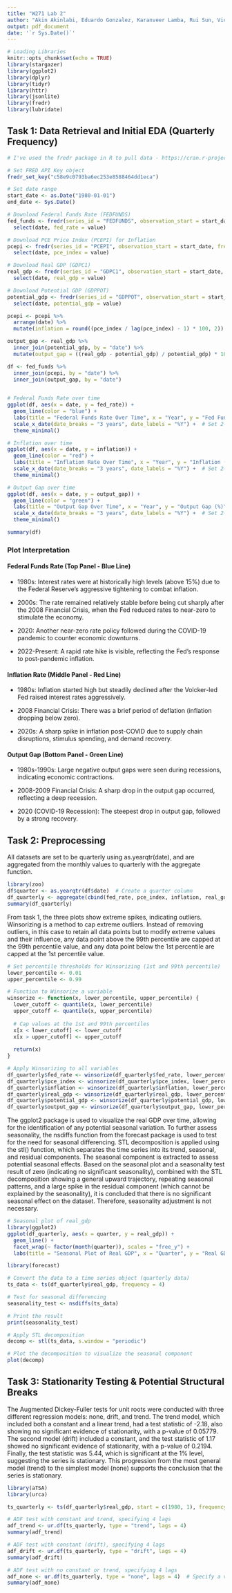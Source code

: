 ```yaml
---
title: "W271 Lab 2"
author: "Akin Akinlabi, Eduardo Gonzalez, Karanveer Lamba, Rui Sun, Victor Ndayambaje"
output: pdf_document
date: '`r Sys.Date()`'
---
```


```r
# Loading Libraries
knitr::opts_chunk$set(echo = TRUE)
library(stargazer)
library(ggplot2)
library(dplyr)
library(tidyr)
library(httr)
library(jsonlite)
library(fredr)
library(lubridate)
```

## Task 1: Data Retrieval and Initial EDA (Quarterly Frequency)
```r

# I've used the fredr package in R to pull data - https://cran.r-project.org/web/packages/fredr/vignettes/fredr.html

# Set FRED API Key object
fredr_set_key("c58e9c0793ba6ec253e8588464dd1eca")

# Set date range
start_date <- as.Date("1980-01-01")
end_date <- Sys.Date()

# Download Federal Funds Rate (FEDFUNDS)
fed_funds <- fredr(series_id = "FEDFUNDS", observation_start = start_date, frequency = "q") %>%
  select(date, fed_rate = value)

# Download PCE Price Index (PCEPI) for Inflation
pcepi <- fredr(series_id = "PCEPI", observation_start = start_date, frequency = "q") %>%
  select(date, pce_index = value)

# Download Real GDP (GDPC1)
real_gdp <- fredr(series_id = "GDPC1", observation_start = start_date, frequency = "q") %>%
  select(date, real_gdp = value)

# Download Potential GDP (GDPPOT)
potential_gdp <- fredr(series_id = "GDPPOT", observation_start = start_date, frequency = "q") %>%
  select(date, potential_gdp = value)

```

``` r

pcepi <- pcepi %>%
  arrange(date) %>%
  mutate(inflation = round((pce_index / lag(pce_index) - 1) * 100, 2))

```

``` r

output_gap <- real_gdp %>%
  inner_join(potential_gdp, by = "date") %>%
  mutate(output_gap = ((real_gdp - potential_gdp) / potential_gdp) * 100)

```

``` r

df <- fed_funds %>%
  inner_join(pcepi, by = "date") %>%
  inner_join(output_gap, by = "date")
  
```

``` r

# Federal Funds Rate over time
ggplot(df, aes(x = date, y = fed_rate)) +
  geom_line(color = "blue") +
  labs(title = "Federal Funds Rate Over Time", x = "Year", y = "Fed Funds Rate (%)") +
  scale_x_date(date_breaks = "3 years", date_labels = "%Y") +  # Set 2-year gaps on X-axis
  theme_minimal()

# Inflation over time
ggplot(df, aes(x = date, y = inflation)) +
  geom_line(color = "red") +
  labs(title = "Inflation Rate Over Time", x = "Year", y = "Inflation (%)") +
  scale_x_date(date_breaks = "3 years", date_labels = "%Y") +  # Set 2-year gaps on X-axis
  theme_minimal()

# Output Gap over time
ggplot(df, aes(x = date, y = output_gap)) +
  geom_line(color = "green") +
  labs(title = "Output Gap Over Time", x = "Year", y = "Output Gap (%)") +
  scale_x_date(date_breaks = "3 years", date_labels = "%Y") +  # Set 2-year gaps on X-axis
  theme_minimal()
```
``` r

summary(df)

```

### Plot Interpretation

#### Federal Funds Rate (Top Panel - Blue Line)

- 1980s: Interest rates were at historically high levels (above 15%) due to the Federal Reserve’s aggressive tightening to combat inflation.

- 2000s: The rate remained relatively stable before being cut sharply after the 2008 Financial Crisis, when the Fed reduced rates to near-zero to stimulate the economy.

- 2020: Another near-zero rate policy followed during the COVID-19 pandemic to counter economic downturns.

- 2022-Present: A rapid rate hike is visible, reflecting the Fed’s response to post-pandemic inflation.

#### Inflation Rate (Middle Panel - Red Line)

- 1980s: Inflation started high but steadily declined after the Volcker-led Fed raised interest rates aggressively.

- 2008 Financial Crisis: There was a brief period of deflation (inflation dropping below zero).

- 2020s: A sharp spike in inflation post-COVID due to supply chain disruptions, stimulus spending, and demand recovery.

#### Output Gap (Bottom Panel - Green Line)

- 1980s-1990s: Large negative output gaps were seen during recessions, indicating economic contractions.

- 2008-2009 Financial Crisis: A sharp drop in the output gap occurred, reflecting a deep recession.

- 2020 (COVID-19 Recession): The steepest drop in output gap, followed by a strong recovery.

## Task 2: Preprocessing 

All datasets are set to be quarterly using as.yearqtr(date), and are aggregated from the monthly values to quarterly with the aggregate function.

```r
library(zoo)
df$quarter <- as.yearqtr(df$date)  # Create a quarter column
df_quarterly <- aggregate(cbind(fed_rate, pce_index, inflation, real_gdp, potential_gdp, output_gap) ~ quarter, data = df, FUN = mean)
summary(df_quarterly)
```

From task 1, the three plots show extreme spikes, indicating outliers. Winsorizing is a method to cap extreme outliers. Instead of removing outliers, in this case to retain all data points but to modify extreme values and their influence, any data point above the 99th percentile are capped at the 99th percentile value, and any data point below the 1st percentile are capped at the 1st percentile value.

```r
# Set percentile thresholds for Winsorizing (1st and 99th percentile)
lower_percentile <- 0.01
upper_percentile <- 0.99

# Function to Winsorize a variable
winsorize <- function(x, lower_percentile, upper_percentile) {
  lower_cutoff <- quantile(x, lower_percentile)
  upper_cutoff <- quantile(x, upper_percentile)
  
  # Cap values at the 1st and 99th percentiles
  x[x < lower_cutoff] <- lower_cutoff
  x[x > upper_cutoff] <- upper_cutoff
  
  return(x)
}

# Apply Winsorizing to all variables
df_quarterly$fed_rate <- winsorize(df_quarterly$fed_rate, lower_percentile, upper_percentile)
df_quarterly$pce_index <- winsorize(df_quarterly$pce_index, lower_percentile, upper_percentile)
df_quarterly$inflation <- winsorize(df_quarterly$inflation, lower_percentile, upper_percentile)
df_quarterly$real_gdp <- winsorize(df_quarterly$real_gdp, lower_percentile, upper_percentile)
df_quarterly$potential_gdp <- winsorize(df_quarterly$potential_gdp, lower_percentile, upper_percentile)
df_quarterly$output_gap <- winsorize(df_quarterly$output_gap, lower_percentile, upper_percentile)
```

The ggplot2 package is used to visualize the real GDP over time, allowing for the identification of any potential seasonal variation. To further assess seasonality, the nsdiffs function from the forecast package is used to test for the need for seasonal differencing. STL decomposition is applied using the stl() function, which separates the time series into its trend, seasonal, and residual components. The seasonal component is extracted to assess potential seasonal effects. Based on the seasonal plot and a seasonality test result of zero (indicating no significant seasonality), combined with the STL decomposition showing a general upward trajectory, repeating seasonal patterns, and a large spike in the residual component (which cannot be explained by the seasonality), it is concluded that there is no significant seasonal effect on the dataset. Therefore, seasonality adjustment is not necessary.

```r
# Seasonal plot of real_gdp
library(ggplot2)
ggplot(df_quarterly, aes(x = quarter, y = real_gdp)) +
  geom_line() +
  facet_wrap(~ factor(month(quarter)), scales = "free_y") +
  labs(title = "Seasonal Plot of Real GDP", x = "Quarter", y = "Real GDP")

library(forecast)

# Convert the data to a time series object (quarterly data)
ts_data <- ts(df_quarterly$real_gdp, frequency = 4)

# Test for seasonal differencing
seasonality_test <- nsdiffs(ts_data)

# Print the result
print(seasonality_test)

# Apply STL decomposition
decomp <- stl(ts_data, s.window = "periodic")

# Plot the decomposition to visualize the seasonal component
plot(decomp)
```

## Task 3: Stationarity Testing & Potential Structural Breaks

The Augmented Dickey-Fuller tests for unit roots were conducted with three different regression models: none, drift, and trend. The trend model, which included both a constant and a linear trend, had a test statistic of -2.18, also showing no significant evidence of stationarity, with a p-value of 0.05779. The second model (drift) included a constant, and the test statistic of 1.17 showed no significant evidence of stationarity, with a p-value of 0.2194. Finally, the test statistic was 5.44, which is significant at the 1% level, suggesting the series is stationary. This progression from the most general model (trend) to the simplest model (none) supports the conclusion that the series is stationary.

```r
library(aTSA)
library(urca)

ts_quarterly <- ts(df_quarterly$real_gdp, start = c(1980, 1), frequency = 4)

# ADF test with constant and trend, specifying 4 lags
adf_trend <- ur.df(ts_quarterly, type = "trend", lags = 4)
summary(adf_trend)

# ADF test with constant (drift), specifying 4 lags
adf_drift <- ur.df(ts_quarterly, type = "drift", lags = 4)
summary(adf_drift)

# ADF test with no constant or trend, specifying 4 lags
adf_none <- ur.df(ts_quarterly, type = "none", lags = 4)  # Specify a valid number of lags
summary(adf_none)
```
